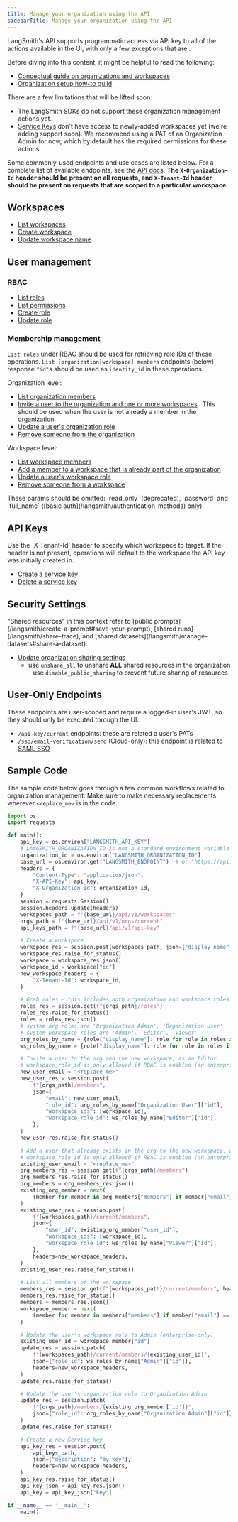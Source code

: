```yaml
---
title: Manage your organization using the API
sidebarTitle: Manage your organization using the API
---
```


LangSmith's API supports programmatic access via API key to all of the actions available in the UI, with only a few exceptions that are .

<Check>
  Before diving into this content, it might be helpful to read the following:

  * [Conceptual guide on organizations and workspaces](/langsmith/administration-overview)
* [Organization setup how-to guild](/langsmith/set-up-organization)
</Check>

<Note>
  There are a few limitations that will be lifted soon:

  * The LangSmith SDKs do not support these organization management actions yet.
  * [Service Keys](/langsmith/administration-overview#api-keys) don't have access to newly-added workspaces yet (we're adding support soon). We recommend using a PAT of an Organization Admin for now, which by default has the required permissions for these actions.
</Note>

Some commonly-used endpoints and use cases are listed below. For a complete list of available endpoints, see the [API docs](https://api.smith.langchain.com/redoc). **The `X-Organization-Id` header should be present on all requests, and `X-Tenant-Id` header should be present on requests that are scoped to a particular workspace.**

## Workspaces

* [List workspaces](https://api.smith.langchain.com/redoc#tag/workspaces/operation/list_workspaces_api_v1_workspaces_get)
* [Create workspace](https://api.smith.langchain.com/redoc#tag/workspaces/operation/create_workspace_api_v1_workspaces_post)
* [Update workspace name](https://api.smith.langchain.com/redoc#tag/workspaces/operation/patch_workspace_api_v1_workspaces__workspace_id__patch)

## User management

### RBAC

* [List roles](https://api.smith.langchain.com/redoc#tag/orgs/operation/list_organization_roles_api_v1_orgs_current_roles_get)
* [List permissions](https://api.smith.langchain.com/redoc#tag/orgs/operation/update_organization_roles_api_v1_orgs_current_roles__role_id__patch)
* [Create role](https://api.smith.langchain.com/redoc#tag/orgs/operation/create_organization_roles_api_v1_orgs_current_roles_post)
* [Update role](https://api.smith.langchain.com/redoc#tag/orgs/operation/update_organization_roles_api_v1_orgs_current_roles__role_id__patch)

### Membership management

`List roles` under [RBAC](#rbac) should be used for retrieving role IDs of these operations. `List [organization|workspace] members` endpoints (below) response `"id"`s should be used as `identity_id` in these operations.

Organization level:

* [List organization members](https://api.smith.langchain.com/redoc#tag/orgs/operation/get_current_org_members_api_v1_orgs_current_members_get)
* [Invite a user to the organization and one or more workspaces](https://api.smith.langchain.com/redoc#tag/workspaces/operation/add_member_to_current_workspace_api_v1_workspaces_current_members_post) . This should be used when the user is not already a member in the organization.
* [Update a user's organization role](https://api.smith.langchain.com/redoc#tag/workspaces/operation/add_member_to_current_workspace_api_v1_workspaces_current_members_post)
* [Remove someone from the organization](https://api.smith.langchain.com/redoc#tag/orgs/operation/remove_member_from_current_org_api_v1_orgs_current_members__identity_id__delete)

Workspace level:

* [List workspace members](https://api.smith.langchain.com/redoc#tag/workspaces/operation/get_current_workspace_members_api_v1_workspaces_current_members_get)
* [Add a member to a workspace that is already part of the organization](https://api.smith.langchain.com/redoc#tag/workspaces/operation/add_member_to_current_workspace_api_v1_workspaces_current_members_post)
* [Update a user's workspace role](https://api.smith.langchain.com/redoc#tag/workspaces/operation/add_member_to_current_workspace_api_v1_workspaces_current_members_post)
* [Remove someone from a workspace](https://api.smith.langchain.com/redoc#tag/workspaces/operation/delete_current_workspace_member_api_v1_workspaces_current_members__identity_id__delete)

<Note>
  These params should be omitted: `read_only` (deprecated), `password` and `full_name` ([basic auth](/langsmith/authentication-methods) only)
</Note>

## API Keys

<Note>
  Use the `X-Tenant-Id` header to specify which workspace to target. If the header is not present, operations will default to the workspace the API key was initially created in.
</Note>

* [Create a service key](https://api.smith.langchain.com/redoc#tag/api-key/operation/generate_api_key_api_v1_api_key_post)
* [Delete a service key](https://api.smith.langchain.com/redoc#tag/api-key/operation/delete_api_key_api_v1_api_key__api_key_id__delete)

## Security Settings

<Note>
  "Shared resources" in this context refer to [public prompts](/langsmith/create-a-prompt#save-your-prompt), [shared runs](/langsmith/share-trace), and [shared datasets](/langsmith/manage-datasets#share-a-dataset).
</Note>

* [Update organization sharing settings](https://api.smith.langchain.com/redoc#tag/orgs/operation/update_current_organization_info_api_v1_orgs_current_info_patch)
  * use `unshare_all` to unshare **ALL** shared resources in the organization - use `disable_public_sharing` to prevent future sharing of resources

## User-Only Endpoints

These endpoints are user-scoped and require a logged-in user's JWT, so they should only be executed through the UI.

* `/api-key/current` endpoints: these are related a user's PATs
* `/sso/email-verification/send` (Cloud-only): this endpoint is related to [SAML SSO](/langsmith/set-up-saml-sso)

## Sample Code

The sample code below goes through a few common workflows related to organization management. Make sure to make necessary replacements wherever `<replace_me>` is in the code.

```python
import os
import requests

def main():
    api_key = os.environ["LANGSMITH_API_KEY"]
    # LANGSMITH_ORGANIZATION_ID is not a standard environment variable in the SDK, just used for this example
    organization_id = os.environ["LANGSMITH_ORGANIZATION_ID"]
    base_url = os.environ.get("LANGSMITH_ENDPOINT")  # or "https://api.smith.langchain.com". Update appropriately for self-hosted installations or the EU region
    headers = {
        "Content-Type": "application/json",
        "X-API-Key": api_key,
        "X-Organization-Id": organization_id,
    }
    session = requests.Session()
    session.headers.update(headers)
    workspaces_path = f"{base_url}/api/v1/workspaces"
    orgs_path = f"{base_url}/api/v1/orgs/current"
    api_keys_path = f"{base_url}/api/v1/api-key"

    # Create a workspace
    workspace_res = session.post(workspaces_path, json={"display_name": "My Workspace"})
    workspace_res.raise_for_status()
    workspace = workspace_res.json()
    workspace_id = workspace["id"]
    new_workspace_headers = {
        "X-Tenant-Id": workspace_id,
    }

    # Grab roles - this includes both organization and workspace roles
    roles_res = session.get(f"{orgs_path}/roles")
    roles_res.raise_for_status()
    roles = roles_res.json()
    # system org roles are 'Organization Admin', 'Organization User'
    # system workspace roles are 'Admin', 'Editor', 'Viewer'
    org_roles_by_name = {role["display_name"]: role for role in roles if role["access_scope"] == "organization"}
    ws_roles_by_name = {role["display_name"]: role for role in roles if role["access_scope"] == "workspace"}

    # Invite a user to the org and the new workspace, as an Editor.
    # workspace_role_id is only allowed if RBAC is enabled (an enterprise feature).
    new_user_email = "<replace_me>"
    new_user_res = session.post(
        f"{orgs_path}/members",
        json={
            "email": new_user_email,
            "role_id": org_roles_by_name["Organization User"]["id"],
            "workspace_ids": [workspace_id],
            "workspace_role_id": ws_roles_by_name["Editor"]["id"],
        },
    )
    new_user_res.raise_for_status()

    # Add a user that already exists in the org to the new workspace, as a Viewer.
    # workspace_role_id is only allowed if RBAC is enabled (an enterprise feature).
    existing_user_email = "<replace_me>"
    org_members_res = session.get(f"{orgs_path}/members")
    org_members_res.raise_for_status()
    org_members = org_members_res.json()
    existing_org_member = next(
        (member for member in org_members["members"] if member["email"] == existing_user_email), None
    )
    existing_user_res = session.post(
        f"{workspaces_path}/current/members",
        json={
            "user_id": existing_org_member["user_id"],
            "workspace_ids": [workspace_id],
            "workspace_role_id": ws_roles_by_name["Viewer"]["id"],
        },
        headers=new_workspace_headers,
    )
    existing_user_res.raise_for_status()

    # List all members of the workspace
    members_res = session.get(f"{workspaces_path}/current/members", headers=new_workspace_headers)
    members_res.raise_for_status()
    members = members_res.json()
    workspace_member = next(
        (member for member in members["members"] if member["email"] == existing_user_email), None
    )

    # Update the user's workspace role to Admin (enterprise-only)
    existing_user_id = workspace_member["id"]
    update_res = session.patch(
        f"{workspaces_path}/current/members/{existing_user_id}",
        json={"role_id": ws_roles_by_name["Admin"]["id"]},
        headers=new_workspace_headers,
    )
    update_res.raise_for_status()

    # Update the user's organization role to Organization Admin
    update_res = session.patch(
        f"{orgs_path}/members/{existing_org_member['id']}",
        json={"role_id": org_roles_by_name["Organization Admin"]["id"]},
    )
    update_res.raise_for_status()

    # Create a new Service key
    api_key_res = session.post(
        api_keys_path,
        json={"description": "my key"},
        headers=new_workspace_headers,
    )
    api_key_res.raise_for_status()
    api_key_json = api_key_res.json()
    api_key = api_key_json["key"]

if __name__ == "__main__":
    main()
```
